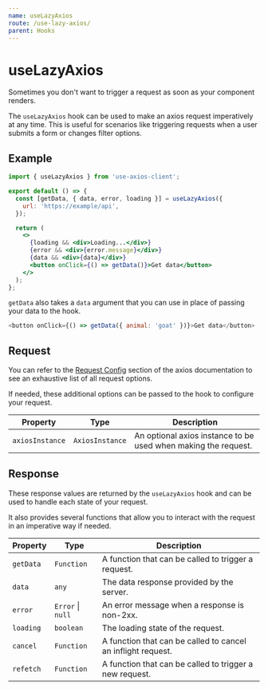 ```yaml
---
name: useLazyAxios
route: /use-lazy-axios/
parent: Hooks
---
```


# useLazyAxios

Sometimes you don't want to trigger a request as soon as your component renders.

The `useLazyAxios` hook can be used to make an axios request imperatively at any time. This is useful for scenarios like triggering requests when a user submits a form or changes filter options.

## Example

```jsx
import { useLazyAxios } from 'use-axios-client';

export default () => {
  const [getData, { data, error, loading }] = useLazyAxios({
    url: 'https://example/api',
  });

  return (
    <>
      {loading && <div>Loading...</div>}
      {error && <div>{error.message}</div>}
      {data && <div>{data}</div>}
      <button onClick={() => getData()}>Get data</button>
    </>
  );
};
```

`getData` also takes a `data` argument that you can use in place of passing your data to the hook.

```js
<button onClick={() => getData({ animal: 'goat' })}>Get data</button>
```

## Request

You can refer to the [Request Config](https://github.com/axios/axios#request-config) section of the axios documentation to see an exhaustive list of all request options.

If needed, these additional options can be passed to the hook to configure your request.

| Property        | Type            | Description                                                    |
| --------------- | --------------- | -------------------------------------------------------------- |
| `axiosInstance` | `AxiosInstance` | An optional axios instance to be used when making the request. |

## Response

These response values are returned by the `useLazyAxios` hook and can be used to handle each state of your request.

It also provides several functions that allow you to interact with the request in an imperative way if needed.

| Property  | Type                  | Description                                                  |
| --------- | --------------------- | ------------------------------------------------------------ |
| `getData` | `Function`            | A function that can be called to trigger a request.          |
| `data`    | `any`                 | The data response provided by the server.                    |
| `error`   | `Error` &#x7c; `null` | An error message when a response is non-2xx.                 |
| `loading` | `boolean`             | The loading state of the request.                            |
| `cancel`  | `Function`            | A function that can be called to cancel an inflight request. |
| `refetch` | `Function`            | A function that can be called to trigger a new request.      |
